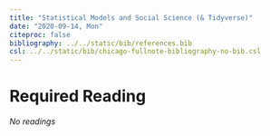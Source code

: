 ---
title: "Statistical Models and Social Science (& Tidyverse)"
date: "2020-09-14, Mon"
citeproc: false
bibliography: ../../static/bib/references.bib
csl: ../../static/bib/chicago-fullnote-bibliography-no-bib.csl
---


# Required Reading
*No readings*